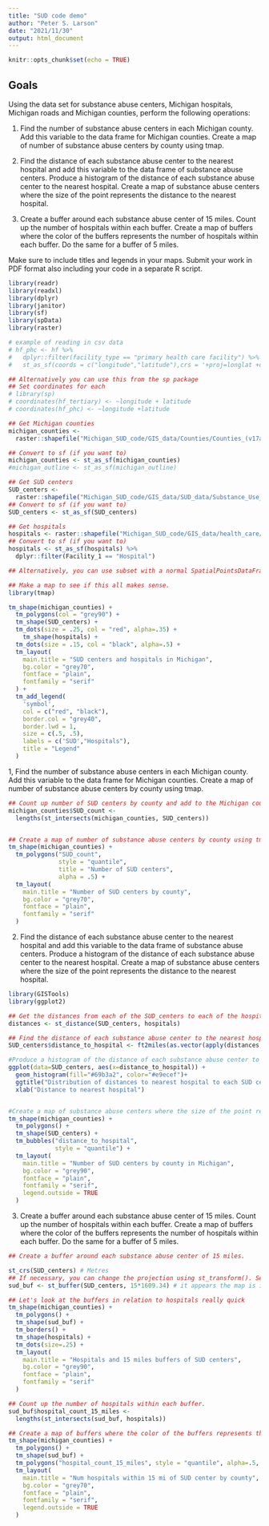 ```yaml
---
title: "SUD code demo"
author: "Peter S. Larson"
date: "2021/11/30"
output: html_document
---
```


```r
knitr::opts_chunk$set(echo = TRUE)
```

## Goals

Using the data set for substance abuse centers, Michigan hospitals, Michigan roads and Michigan counties, perform the following operations:

1. Find the number of substance abuse centers in each Michigan county. Add this variable to the data frame for Michigan counties. Create a map of number of substance abuse centers by county using tmap.

2. Find the distance of each substance abuse center to the nearest hospital and add this variable to the data frame of substance abuse centers. Produce a histogram of the distance of each substance abuse center to the nearest hospital. Create a map of substance abuse centers where the size of the point represents the distance to the nearest hospital. 

3. Create a buffer around each substance abuse center of 15 miles. Count up the number of hospitals within each buffer. Create a map of buffers where the color of the buffers represents the number of hospitals within each buffer. Do the same for a buffer of 5 miles.

Make sure to include titles and legends in your maps. Submit your work in PDF format also including your code in a separate R script.

```r
library(readr)
library(readxl)
library(dplyr)
library(janitor)
library(sf)
library(spData)
library(raster)

# example of reading in csv data
# hf_phc <- hf %>% 
#   dplyr::filter(facility_type == "primary health care facility") %>%
#   st_as_sf(coords = c("longitude","latitude"),crs = '+proj=longlat +datum=WGS84 +no_defs',agr="constant")

## Alternatively you can use this from the sp package
## Set coordinates for each 
# library(sp)
# coordinates(hf_tertiary) <- ~longitude + latitude
# coordinates(hf_phc) <- ~longitude +latitude

## Get Michigan counties
michigan_counties <-
  raster::shapefile("Michigan_SUD_code/GIS_data/Counties/Counties_(v17a).shp")

## Convert to sf (if you want to)
michigan_counties <- st_as_sf(michigan_counties)
#michigan_outline <- st_as_sf(michigan_outline)

## Get SUD centers 
SUD_centers <-
  raster::shapefile("Michigan_SUD_code/GIS_data/SUD_data/Substance_Use_Disorder_Care.shp")
## Convert to sf (if you want to)
SUD_centers <- st_as_sf(SUD_centers)

## Get hospitals 
hospitals <- raster::shapefile("Michigan_SUD_code/GIS_data/health_care/Health_Care.shp")
## Convert to sf (if you want to)
hospitals <- st_as_sf(hospitals) %>%
  dplyr::filter(Facility_1 == "Hospital")

## Alternatively, you can use subset with a normal SpatialPointsDataFrame

## Make a map to see if this all makes sense.
library(tmap)

tm_shape(michigan_counties) +
  tm_polygons(col = "grey90") +
  tm_shape(SUD_centers) +
  tm_dots(size = .25, col = "red", alpha=.35) +
    tm_shape(hospitals) +
  tm_dots(size = .15, col = "black", alpha=.5) +
  tm_layout(
    main.title = "SUD centers and hospitals in Michigan",
    bg.color = "grey70",
    fontface = "plain",
    fontfamily = "serif"
  ) +
  tm_add_legend(
    'symbol',
    col = c("red", "black"),
    border.col = "grey40",
    border.lwd = 1,
    size = c(.5, .5),
    labels = c('SUD',"Hospitals"),
    title = "Legend"
  )

```
1, Find the number of substance abuse centers in each Michigan county. Add this variable to the data frame for Michigan counties. Create a map of number of substance abuse centers by county using tmap.

```r

## Count up number of SUD centers by county and add to the Michigan counties layer (sf method)
michigan_counties$SUD_count <-
  lengths(st_intersects(michigan_counties, SUD_centers))


## Create a map of number of substance abuse centers by county using tmap.
tm_shape(michigan_counties) +
  tm_polygons("SUD_count",
              style = "quantile",
              title = "Number of SUD centers",
              alpha = .5) +
  tm_layout(
    main.title = "Number of SUD centers by county",
    bg.color = "grey70",
    fontface = "plain",
    fontfamily = "serif"
  )

```
2. Find the distance of each substance abuse center to the nearest hospital and add this variable to the data frame of substance abuse centers. Produce a histogram of the distance of each substance abuse center to the nearest hospital. Create a map of substance abuse centers where the size of the point represents the distance to the nearest hospital.

```r
library(GISTools)
library(ggplot2)

## Get the distances from each of the SUD_centers to each of the hospitals
distances <- st_distance(SUD_centers, hospitals)

## Find the distance of each substance abuse center to the nearest hospital and add this variable to the data frame of substance abuse centers.
SUD_centers$distance_to_hospital <- ft2miles(as.vector(apply(distances,1, min)))

#Produce a histogram of the distance of each substance abuse center to the nearest hospital.
ggplot(data=SUD_centers, aes(x=distance_to_hospital)) +
  geom_histogram(fill="#69b3a2", color="#e9ecef")+
  ggtitle("Distribution of distances to nearest hospital to each SUD center") +
  xlab("Distance to nearest hospital")


#Create a map of substance abuse centers where the size of the point represents the distance to the nearest hospital.
tm_shape(michigan_counties) +
  tm_polygons() +
  tm_shape(SUD_centers) +
  tm_bubbles("distance_to_hospital",
             style = "quantile") +
  tm_layout(
    main.title = "Number of SUD centers by county in Michigan",
    bg.color = "grey90",
    fontface = "plain",
    fontfamily = "serif",
    legend.outside = TRUE
  )

```

3. Create a buffer around each substance abuse center of 15 miles. Count up the number of hospitals within each buffer. Create a map of buffers where the color of the buffers represents the number of hospitals within each buffer. Do the same for a buffer of 5 miles.

```r

## Create a buffer around each substance abuse center of 15 miles. 

st_crs(SUD_centers) # Metres
## If necessary, you can change the projection using st_transform(). See documentation
sud_buf <- st_buffer(SUD_centers, 15*1609.34) # it appears the map is in meters, so I converted 15 miles to meters.

## Let's look at the buffers in relation to hospitals really quick
tm_shape(michigan_counties) +
  tm_polygons() +
  tm_shape(sud_buf) +
  tm_borders() +
  tm_shape(hospitals) +
  tm_dots(size=.25) +
  tm_layout(
    main.title = "Hospitals and 15 miles buffers of SUD centers",
    bg.color = "grey90",
    fontface = "plain",
    fontfamily = "serif"
  )

## Count up the number of hospitals within each buffer. 
sud_buf$hospital_count_15_miles <-
  lengths(st_intersects(sud_buf, hospitals))

## Create a map of buffers where the color of the buffers represents the number of hospitals within each buffer.
tm_shape(michigan_counties) +
  tm_polygons() +
  tm_shape(sud_buf) +
  tm_polygons("hospital_count_15_miles", style = "quantile", alpha=.5, legend.hist = TRUE) +
  tm_layout(
    main.title = "Num hospitals within 15 mi of SUD center by county",
    bg.color = "grey70",
    fontface = "plain",
    fontfamily = "serif",
    legend.outside = TRUE
  )

```



